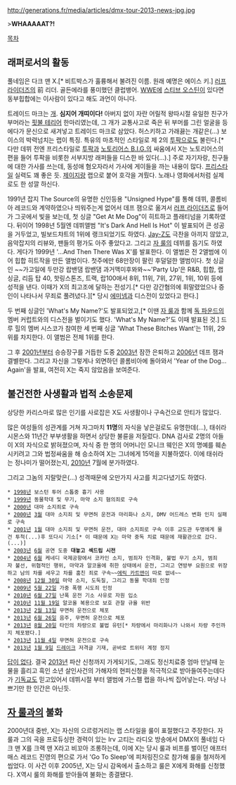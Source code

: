 http://generations.fr/media/articles/dmx-tour-2013-news-jpg.jpg

>'''WHAAAAAT?!'''

[[목차]]
== 래퍼로서의 활동 ==
풀네임은 다크 맨 X.[* 비트박스가 훌륭해서 불려진 이름. 원래 예명은 에이스 키.] [[러프 라이더즈]]의 前 리더. 골든에라를 풍미했던 클럽뱅어. [[WWE]]에 [[스티브 오스틴]]이 있다면 동부힙합에는 이사람이 있다고 해도 과언이 아니다. 

트레이드 마크는 [[개]]. '''심지어 개띠이다!''' 아버지 없이 자란 어릴적 왕따시절 유일한 친구가 부머라는 [[핏불 테리어]] 한마리였는데, 그 개가 교통사고로 죽은 뒤 부머를 그린 얼굴을 등에다가 문신으로 새겨넣고 트레이드 마크로 삼았다. 허스키하고 가래끓는 개같은(...) 보이스의 박력넘치는 랩이 특징. 특유의 마초적인 스타일로 제 2의 [[투팍]]으로도 불린다.[* 다만 데뷔 전엔 프리스타일로 [[투팍]]과 [[노토리어스 B.I.G.]]의 싸움에서 X는 노토리어스의 편을 들어 투팍을 비롯한 서부지방 래퍼들을 디스한 바 있다(...).] 주로 자기자랑, 친구들에 대한 가사를 쓰는데, 동성애 혐오자라서 가사에 게이들을 까는 내용이 많다. [[프리스타일]] 실력도 꽤 좋은 듯. [[제이지]]랑 랩으로 붙어 호각을 겨뤘다. 노래나 영화에서처럼 실제로도 한 성깔 하신다.

1991년 잡지 The Source의 유명한 신인등용 "Unsigned Hype"를 통해 데뷔, 콜롬비아 레코드와 계약하였으나 띄워주는게 없어서 데프 잼으로 옮겨서 [[러프 라이더즈]]로 들어가 그곳에서 빛을 보는데,  첫 싱글 "Get At Me Dog"이 히트하고 플래티넘을 기록하였다. 뒤이어 1998년 5월엔 데뷔앨범 "It's Dark And Hell Is Hot" 이 발표되어 큰 성공을 거두었고, 빌보드챠트의 1위에 랭크되었기도 하였다. [[Jay-Z]]도 극찬을 아끼지 않았고, 음악잡지의 리뷰와, 팬들의 평가도 아주 좋았다고. 그리고 [[자 룰]]의 데뷔를 돕기도 하였다. 게다가 1999년 '...And Then There Was X'를 발표한다. 이 앨범은 전 2앨범에 이어 힙합 히트작을 만든 앨범이다. 첫주에만 68만장이 팔린 후덜덜한 앨범이다. 첫 싱글인 ~~가고일에 두만강 랍밴댐 랍밴댐 과거맥미후뫄뫄~~'Party Up'은 R&B, 힙합, 랩싱글, 리듬 탑 40, 핫링스톤즈, 트랙, 랍100애서 8위, 11위, 7위, 27위, 1위, 10위 등에 성적을 낸다. 이때가 X의 최고조에 달하는 전성기.[* 다만 강간혐의에 휘말렸었으나 증인이 나타나서 무죄로 풀려녔다.][* 당시 [[에미넴]]과 디스전이 있었다고 한다.]

두 번째 싱글인 'What's My Name?'도 발표되었고,[* 이땐 [[자 룰]]과 함께 [[독 파운드]]의 멤버 커럽트와의 디스전을 벌이기도 했다. 'What's My Name?'도 이때 발표된 것.] 드루 힐의 멤버 시스코가 참여한 세 번째 싱글 'What These Bitches Want'는 11위, 29위를 차지한다. 이 앨범은 전체 1위를 한다.

그 후 [[2001년]]부터 승승장구를 거듭한 도중 [[2003년]] 잠깐 은퇴하고 [[2006년]] 데프 잼과 결별한다. 그리고 자신을 그렇게나 외면하던 콜롬비아에 돌아와서 'Year of the Dog… Again'을 발표, 여전히 X는 죽지 않았음을 보여준다.


== 불건전한 사생활과 법적 소송문제 ==
상당한 카리스마로 많은 인기를 사로잡은 X도 사생활이나 구속건으로 안티가 많았다.

많은 여성들의 성관계를 거쳐 자그마치 '''11명'''의 자식을 낳은걸로도 유명한데(...), 태쉬라 시몬스와 11년간 부부생활을 하면서 상당한 불륜을 저질렀다. DNA 검사로 2명의 아들이 X의 자식으로 밝혀졌으며, 자식 중 한 명의 어머니인 모니크 웨인은 X의 명예를 훼손시키려고 그와 법정싸움을 해 승소하여 X는 그녀에게 15억을 지불하였다. 이에 태쉬라는 정나미가 떨어졌는지, [[2010년]] 7월에 분가하였다. 

그리고 그놈의 지랄맞은(...) 성격때문에 오만가지 사고를 치고다녔기도 하였다.

 * [[1998년]] 보스턴 투어 스톱중 흉기 사용
 * [[1999년]] 동물학대 및 무기, 마약 소지 혐의죄로 구속
 * [[2000년]] 대마 소지죄로 구속 
 * [[2000년]] [[3월]] 대마 소지죄 및 무면허 운전과 마리화나 소지, DMV 어드레스 변화 인지 실패로 구속 
 * [[2001년]] [[1월]] 대마 소지죄 및 무면허 운전, 대마 소지죄로 구속 이후 교도관 두명에게 물건 투척(...)후 또다시 기소[* 이 때문에 X는 마약 중독 치료 때문에 재활관으로 갔다.(...)]
 * [[2003년]] [[6월]] 공연 도중 '''대놓고 섹드립 시전'''
 * [[2004년]] [[6월]] 케네디 국제공항에서 코카인 소지, 범죄자 인격화, 불법 무기 소지, 범죄자 불선, 위협적인 행위, 마약과 알코올에 취한 상태에서 운전, 그리고 연방부 요원으로 위장하고 남의 차를 세우고 차를 훔친 죄로 구속~~[[에릭 카트맨]]이 따로 없네~~
 * [[2008년]] [[12월 30일]] 마약 소지, 도둑질, 그리고 동물 학대죄 인정
 * [[2009년]] [[5월 22일]] 가중 폭행 시도죄 인정
 * [[2010년]] [[6월 27일]] 난폭 운전 기소 사유로 자원 입소
 * [[2010년]] [[11월 19일]] 알코올 복용으로 보호 관찰 규율 위반
 * [[2013년]] [[2월 13일]] 무면허 운전으로 체포
 * [[2013년]] [[6월 26일]] 음주, 무면허 운전으로 체포
 * [[2013년]] [[8월 20일]] 타인의 차량으로 불법 유턴[* 차량에서 마리화나가 나와서 차량 주인까지 체포됐다.]
 * [[2013년]] [[11월 4일]] 무면허 운전으로 구속
 * [[2013년]] [[1월 9일]] [[드레이크]] 저격글 기재, 곧바로 트위터 계정 정지

[[답이 없다]]. 결국 [[2013년]] 파산 신청까지 가게되기도, 그래도 정신치료중 엄마 만날때 눈물을 흘리고 흑인 소년 살인사건의 가해자의 현피신청을 적극적으로 받아들여주는데다가 [[기독교]]도 믿고있어서 데뷔시절 부터 앨범에 가스펠 랩을 하나씩 집어넣는다. 마냥 나쁘기만 한 인간은 아닌듯. 

== [[자 룰]]과의 불화 ==
2000년대 중반, X는 자신의 으르렁거리는 랩 스타일을 룰이 표절했다고 주장한다. 자 룰과 그의 곡을 프로듀싱한 경력이 있는 Irv 고티는 라디오 방송에서 DMX의 풀네임 다크 맨 X를 크랙 맨 X라고 비꼬아 조롱하는데, 이에 X는 당시 룰과 비프를 벌이던 애프터매스 레코드 진영의 편으로 가서 'Go To Sleep'에 피처링진으로 참가해 룰을 철저하게 씹었다. 이 사건 이후 2005년, X는 당시 감옥에서 출소하고 룰은 X에게 화해를 신청했다. X역시 룰의 화해를 받아들여 불화는 종결됐다.
